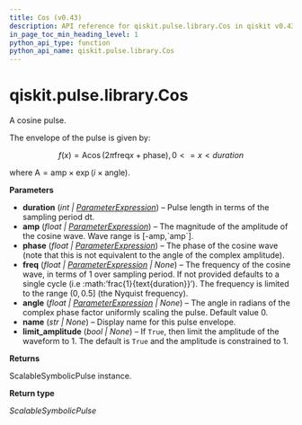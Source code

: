 ```yaml
---
title: Cos (v0.43)
description: API reference for qiskit.pulse.library.Cos in qiskit v0.43
in_page_toc_min_heading_level: 1
python_api_type: function
python_api_name: qiskit.pulse.library.Cos
---
```


<span id="qiskit-pulse-library-cos" />

# qiskit.pulse.library.Cos

<Function id="qiskit.pulse.library.Cos" isDedicatedPage={true} github="https://github.com/qiskit/qiskit/tree/stable/0.24/qiskit/pulse/library/symbolic_pulses.py" signature="Cos(duration, amp, phase, freq=None, angle=0.0, name=None, limit_amplitude=None)">
  A cosine pulse.

  The envelope of the pulse is given by:

$$
f(x) = \text{A}\cos\left(2\pi\text{freq}x+\text{phase}\right)  ,  0 <= x < duration
$$

  where $\text{A} = \text{amp} \times\exp\left(i\times\text{angle}\right)$.

  **Parameters**

  *   **duration** (*int |* [*ParameterExpression*](qiskit.circuit.ParameterExpression "qiskit.circuit.parameterexpression.ParameterExpression")) – Pulse length in terms of the sampling period dt.
  *   **amp** (*float |* [*ParameterExpression*](qiskit.circuit.ParameterExpression "qiskit.circuit.parameterexpression.ParameterExpression")) – The magnitude of the amplitude of the cosine wave. Wave range is \[-amp,\`amp\`].
  *   **phase** (*float |* [*ParameterExpression*](qiskit.circuit.ParameterExpression "qiskit.circuit.parameterexpression.ParameterExpression")) – The phase of the cosine wave (note that this is not equivalent to the angle of the complex amplitude).
  *   **freq** (*float |* [*ParameterExpression*](qiskit.circuit.ParameterExpression "qiskit.circuit.parameterexpression.ParameterExpression") *| None*) – The frequency of the cosine wave, in terms of 1 over sampling period. If not provided defaults to a single cycle (i.e :math:’frac\{1}\{text\{duration}}’). The frequency is limited to the range $\left(0,0.5\right]$ (the Nyquist frequency).
  *   **angle** (*float |* [*ParameterExpression*](qiskit.circuit.ParameterExpression "qiskit.circuit.parameterexpression.ParameterExpression") *| None*) – The angle in radians of the complex phase factor uniformly scaling the pulse. Default value 0.
  *   **name** (*str | None*) – Display name for this pulse envelope.
  *   **limit\_amplitude** (*bool | None*) – If `True`, then limit the amplitude of the waveform to 1. The default is `True` and the amplitude is constrained to 1.

  **Returns**

  ScalableSymbolicPulse instance.

  **Return type**

  *ScalableSymbolicPulse*
</Function>

